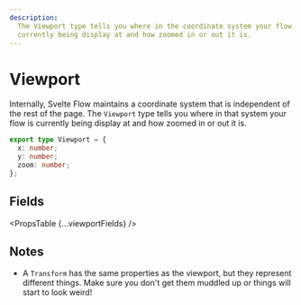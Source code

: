 ```yaml
---
description:
  The Viewport type tells you where in the coordinate system your flow is
  currently being display at and how zoomed in or out it is.
---
```



# Viewport

Internally, Svelte Flow maintains a coordinate system that is independent of the
rest of the page. The `Viewport` type tells you where in that system your flow
is currently being display at and how zoomed in or out it is.

```ts
export type Viewport = {
  x: number;
  y: number;
  zoom: number;
};
```

## Fields

<PropsTable {...viewportFields} />

## Notes

- A `Transform` has the same properties as the viewport, but they represent
  different things. Make sure you don't get them muddled up or things will start
  to look weird!
